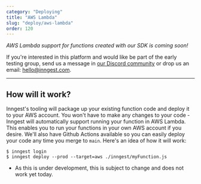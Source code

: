 ```yaml
---
category: "Deploying"
title: "AWS Lambda"
slug: "deploy/aws-lambda"
order: 120
---
```


*AWS Lambda support for functions created with our SDK is _coming soon_!*

If you're interested in this platform and would like be part of the early testing group, send us a message in [our Discord community](https://www.inngest.com/discord) or drop us an email: [hello@inngest.com](mailto:hello@inngest.com).

---

## How will it work?

Inngest's tooling will package up your existing function code and deploy it to your AWS account. You won't have to make any changes to your code - Inngest will automatically support running your function in AWS Lambda. This enables you to run your functions in your own AWS account if you desire. We'll also have Github Actions available so you can easily deploy your code any time you merge to `main`. Here's an idea of how it will work:

```shell
$ inngest login
$ inngest deploy --prod --target=aws ./inngest/myFunction.js
```

* As this is under development, this is subject to change and does not work yet today.
